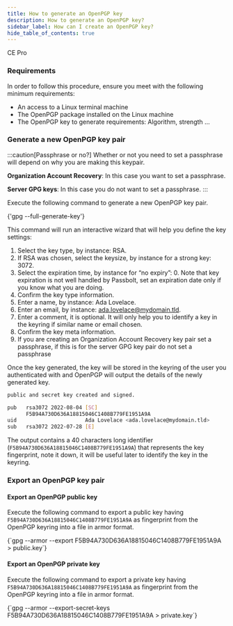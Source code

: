 ```yaml
---
title: How to generate an OpenPGP key
description: How to generate an OpenPGP key?
sidebar_label: How can I create an OpenPGP key?
hide_table_of_contents: true
---
```



<div style={{display: "flex", gap: "1rem"}}>
  <Chips link="https://www.passbolt.com/ce/docker" isUnderMainTitle={true}>CE</Chips>
  <Chips link="https://www.passbolt.com/pricing/pro" isUnderMainTitle={true}>Pro</Chips>
</div>

### Requirements

In order to follow this procedure, ensure you meet with the following minimum requirements:

- An access to a Linux terminal machine
- The OpenPGP package installed on the Linux machine
- The OpenPGP key to generate requirements: Algorithm, strength …

### Generate a new OpenPGP key pair

:::caution[Passphrase or no?]
Whether or not you need to set a passphrase will depend on why you are making this keypair.

**Organization Account Recovery**: In this case you want to set a passphrase.

**Server GPG keys**: In this case you do not want to set a passphrase.
:::

Execute the following command to generate a new OpenPGP key pair.

<CodeBlock>
  {'gpg --full-generate-key'}
</CodeBlock>

This command will run an interactive wizard that will help you define the key settings:

1. Select the key type, by instance: RSA.
2. If RSA was chosen, select the keysize, by instance for a strong key: 3072.
3. Select the expiration time, by instance for “no expiry”: 0. Note that key expiration is not well handled by Passbolt, set an expiration date only if you know what you are doing.
4. Confirm the key type information.
5. Enter a name, by instance: Ada Lovelace.
6. Enter an email, by instance: ada.lovelace@mydomain.tld.
7. Enter a comment, it is optional. It will only help you to identify a key in the keyring if similar name or email chosen.
8. Confirm the key meta information.
9. If you are creating an Organization Account Recovery key pair set a passphrase, if this is for the server GPG key pair do not set a passphrase

Once the key generated, the key will be stored in the keyring of the user you authenticated with and OpenPGP will output the details of the newly generated key.

```bash
public and secret key created and signed.

pub   rsa3072 2022-08-04 [SC]
      F5B94A730D636A18815046C1408B779FE1951A9A
uid                      Ada Lovelace <ada.lovelace@mydomain.tld>
sub   rsa3072 2022-07-28 [E]
```

The output contains a 40 characters long identifier (`F5B94A730D636A18815046C1408B779FE1951A9A`) that represents the key fingerprint, note it down, it will be useful later to identify the key in the keyring.

### Export an OpenPGP key pair
#### Export an OpenPGP public key
Execute the following command to export a public key having `F5B94A730D636A18815046C1408B779FE1951A9A` as fingerprint from the OpenPGP keyring into a file in armor format.

<CodeBlock>
  {`gpg --armor --export F5B94A730D636A18815046C1408B779FE1951A9A > public.key`}
</CodeBlock>

#### Export an OpenPGP private key

Execute the following command to export a private key having `F5B94A730D636A18815046C1408B779FE1951A9A` as fingerprint from the OpenPGP keyring into a file in armor format.

<CodeBlock>
  {`gpg --armor --export-secret-keys F5B94A730D636A18815046C1408B779FE1951A9A > private.key`}
</CodeBlock>


